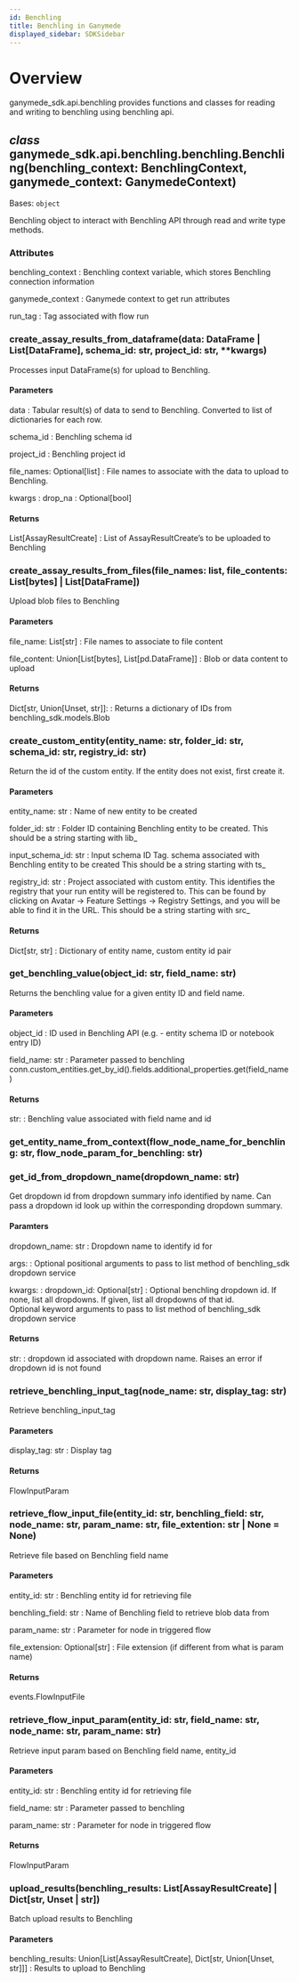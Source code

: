 ```yaml
---
id: Benchling
title: Benchling in Ganymede
displayed_sidebar: SDKSidebar
---
```



# Overview

ganymede_sdk.api.benchling provides functions and classes for reading and writing to benchling
using benchling api. 

## *class* ganymede_sdk.api.benchling.benchling.Benchling(benchling_context: BenchlingContext, ganymede_context: GanymedeContext)

Bases: `object`

Benchling object to interact with Benchling API through read and write type methods.

### Attributes

benchling_context
: Benchling context variable, which stores Benchling connection information

ganymede_context
: Ganymede context to get run attributes

run_tag
: Tag associated with flow run

### create_assay_results_from_dataframe(data: DataFrame | List[DataFrame], schema_id: str, project_id: str, \*\*kwargs)

Processes input DataFrame(s) for upload to Benchling.

#### Parameters

data
: Tabular result(s) of data to send to Benchling. Converted to list of dictionaries for
  each row.

schema_id
: Benchling schema id

project_id
: Benchling project id

file_names: Optional[list]
: File names to associate with the data to upload to Benchling.

kwargs
: drop_na : Optional[bool]

#### Returns

List[AssayResultCreate]
: List of AssayResultCreate’s to be uploaded to Benchling

### create_assay_results_from_files(file_names: list, file_contents: List[bytes] | List[DataFrame])

Upload blob files to Benchling

#### Parameters

file_name: List[str]
: File names to associate to file content

file_content: Union[List[bytes], List[pd.DataFrame]]
: Blob or data content to upload

#### Returns

Dict[str, Union[Unset, str]]:
: Returns a dictionary of IDs from benchling_sdk.models.Blob

### create_custom_entity(entity_name: str, folder_id: str, schema_id: str, registry_id: str)

Return the id of the custom entity. If the entity does not exist, first create it.

#### Parameters

entity\_name: str
: Name of new entity to be created

folder\_id: str
: Folder ID containing Benchling entity to be created. This should be a string starting with lib\_

input\_schema\_id: str
: Input schema ID Tag. schema associated with Benchling entity to be created This should
  be a string starting with ts\_

registry\_id: str
: Project associated with custom entity.  This identifies the registry that your run
  entity will be registered to.  This can be found by clicking on Avatar -> Feature
  Settings -> Registry Settings, and you will be able to find it in the URL.  This should
  be a string starting with src\_

#### Returns

Dict[str, str]
: Dictionary of entity name, custom entity id pair

### get_benchling_value(object_id: str, field_name: str)

Returns the benchling value for a given entity ID and field name.

#### Parameters

object_id
: ID used in Benchling API (e.g. - entity schema ID or notebook entry ID)

field_name: str
: Parameter passed to benchling
  conn.custom_entities.get_by_id().fields.additional_properties.get(field_name)

#### Returns

str:
: Benchling value associated with field name and id

### get_entity_name_from_context(flow_node_name_for_benchling: str, flow_node_param_for_benchling: str)

### get_id_from_dropdown_name(dropdown_name: str)

Get dropdown id from dropdown summary info identified by name. Can pass a dropdown id look
up within the corresponding dropdown summary.

#### Paramters

dropdown_name: str
: Dropdown name to identify id for

args:
: Optional positional arguments to pass to list method of benchling_sdk dropdown service

kwargs:
: dropdown_id: Optional[str]
  : Optional benchling dropdown id. If none, list all dropdowns. If given, list all
    dropdowns of that id.
  <br/>
  Optional keyword arguments to pass to list method of benchling_sdk dropdown service

#### Returns

str:
: dropdown id associated with dropdown name. Raises an error if dropdown id is not found

### retrieve_benchling_input_tag(node_name: str, display_tag: str)

Retrieve benchling_input_tag

#### Parameters

display_tag: str
: Display tag

#### Returns

FlowInputParam

### retrieve_flow_input_file(entity_id: str, benchling_field: str, node_name: str, param_name: str, file_extention: str | None = None)

Retrieve file based on Benchling field name

#### Parameters

entity_id: str
: Benchling entity id for retrieving file

benchling_field: str
: Name of Benchling field to retrieve blob data from

param_name: str
: Parameter for node in triggered flow

file_extension: Optional[str]
: File extension (if different from what is param name)

#### Returns

events.FlowInputFile

### retrieve_flow_input_param(entity_id: str, field_name: str, node_name: str, param_name: str)

Retrieve input param based on Benchling field name, entity_id

#### Parameters

entity_id: str
: Benchling entity id for retrieving file

field_name: str
: Parameter passed to benchling

param_name: str
: Parameter for node in triggered flow

#### Returns

FlowInputParam

### upload_results(benchling_results: List[AssayResultCreate] | Dict[str, Unset | str])

Batch upload results to Benchling

#### Parameters

benchling_results: Union[List[AssayResultCreate], Dict[str, Union[Unset, str]]]
: Results to upload to Benchling

